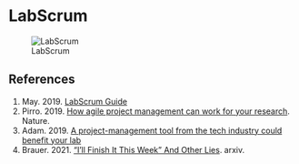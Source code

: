 # LabScrum 

![LabScrum](../images/LabScrum.png)

## References 
1. May. 2019. [LabScrum Guide](https://labscrum.org/labscrum-guide)
2. Pirro. 2019. [How agile project management can work for your research](https://www.nature.com/articles/d41586-019-01184-9). Nature. 
3. Adam. 2019. [A project-management tool from the tech industry could benefit your lab](https://www.nature.com/articles/d41586-019-02620-6)
4. Brauer. 2021. ["I'll Finish It This Week" And Other Lies](https://arxiv.org/abs/2103.16574). arxiv.